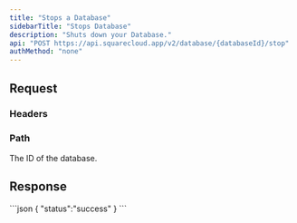 ```yaml
---
title: "Stops a Database"
sidebarTitle: "Stops Database"
description: "Shuts down your Database."
api: "POST https://api.squarecloud.app/v2/database/{databaseId}/stop"
authMethod: "none"
---
```



## Request

### Headers

<Authorization />

### Path

<ParamField path="databaseId" type="string" placeholder="Database ID" required>
  The ID of the database.
</ParamField>

## Response

<Status />

<ResponseExample>
```json
{
  "status":"success"
}
```
</ResponseExample>